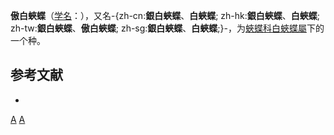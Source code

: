 {{NoteTA
|G1=Butterfly
}}
{{noteTA
|T=zh-cn:傲白蛺蝶; zh-tw:白蛺蝶; 
|1=zh-cn:傲白蛺蝶; zh-tw:白蛺蝶; 
}}
{{Speciesbox 
| taxon = Helcyra superba
| authority = [[松村松年|Matsumura]], 1919
| image = Helcyra superba takamukui 2014-08-30.jpg
| image_caption = 傲白蛺蝶
}}
'''傲白蛺蝶'''（[[学名|学名]]：{{lang|la|'''''Helcyra superba'''''}}），又名-{zh-cn:'''銀白蛺蝶'''、'''白蛺蝶'''; zh-hk:'''銀白蛺蝶'''、'''白蛺蝶'''; zh-tw:'''銀白蛺蝶'''、'''傲白蛺蝶'''; zh-sg:'''銀白蛺蝶'''、'''白蛺蝶''';}-，为[[蛺蝶科|蛺蝶科]][[白蛺蝶屬|白蛺蝶屬]]下的一个种。

== 参考文献 ==
{{refbegin}}
* {{TaiBNET| zh=白蛺蝶 | id=347115 | binomial=Helcyra superba takamukui | authority=Matsumura, 1919 | var= | accessdate=2014-08-30}}
{{refend}}

{{Taxonbar}}

[[Category:白蛺蝶屬|A]]
[[Category:1919年描述的昆虫|A]]